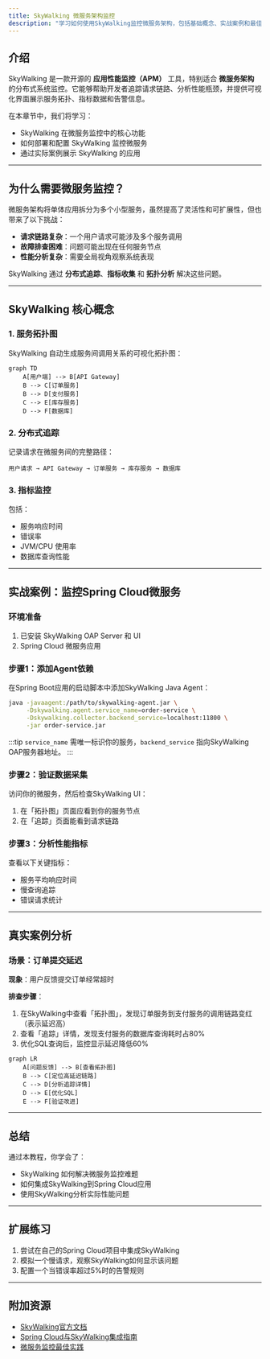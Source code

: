 ```yaml
---
title: SkyWalking 微服务架构监控
description: "学习如何使用SkyWalking监控微服务架构，包括基础概念、实战案例和最佳实践。"
---
```


## 介绍

SkyWalking 是一款开源的 **应用性能监控（APM）** 工具，特别适合 **微服务架构** 的分布式系统监控。它能够帮助开发者追踪请求链路、分析性能瓶颈，并提供可视化界面展示服务拓扑、指标数据和告警信息。

在本章节中，我们将学习：
- SkyWalking 在微服务监控中的核心功能
- 如何部署和配置 SkyWalking 监控微服务
- 通过实际案例展示 SkyWalking 的应用

---

## 为什么需要微服务监控？

微服务架构将单体应用拆分为多个小型服务，虽然提高了灵活性和可扩展性，但也带来了以下挑战：
- **请求链路复杂**：一个用户请求可能涉及多个服务调用
- **故障排查困难**：问题可能出现在任何服务节点
- **性能分析复杂**：需要全局视角观察系统表现

SkyWalking 通过 **分布式追踪**、**指标收集** 和 **拓扑分析** 解决这些问题。

---

## SkyWalking 核心概念

### 1. 服务拓扑图

SkyWalking 自动生成服务间调用关系的可视化拓扑图：

```mermaid
graph TD
    A[用户端] --> B[API Gateway]
    B --> C[订单服务]
    B --> D[支付服务]
    C --> E[库存服务]
    D --> F[数据库]
```

### 2. 分布式追踪

记录请求在微服务间的完整路径：

```
用户请求 → API Gateway → 订单服务 → 库存服务 → 数据库
```

### 3. 指标监控

包括：
- 服务响应时间
- 错误率
- JVM/CPU 使用率
- 数据库查询性能

---

## 实战案例：监控Spring Cloud微服务

### 环境准备
1. 已安装 SkyWalking OAP Server 和 UI
2. Spring Cloud 微服务应用

### 步骤1：添加Agent依赖

在Spring Boot应用的启动脚本中添加SkyWalking Java Agent：

```bash
java -javaagent:/path/to/skywalking-agent.jar \
     -Dskywalking.agent.service_name=order-service \
     -Dskywalking.collector.backend_service=localhost:11800 \
     -jar order-service.jar
```

:::tip
`service_name` 需唯一标识你的服务，`backend_service` 指向SkyWalking OAP服务器地址。
:::

### 步骤2：验证数据采集

访问你的微服务，然后检查SkyWalking UI：
1. 在「拓扑图」页面应看到你的服务节点
2. 在「追踪」页面能看到请求链路

### 步骤3：分析性能指标

查看以下关键指标：
- 服务平均响应时间
- 慢查询追踪
- 错误请求统计

---

## 真实案例分析

### 场景：订单提交延迟

**现象**：用户反馈提交订单经常超时

**排查步骤**：
1. 在SkyWalking中查看「拓扑图」，发现订单服务到支付服务的调用链路变红（表示延迟高）
2. 查看「追踪」详情，发现支付服务的数据库查询耗时占80%
3. 优化SQL查询后，监控显示延迟降低60%

```mermaid
graph LR
    A[问题反馈] --> B[查看拓扑图]
    B --> C[定位高延迟链路]
    C --> D[分析追踪详情]
    D --> E[优化SQL]
    E --> F[验证改进]
```

---

## 总结

通过本教程，你学会了：
- SkyWalking 如何解决微服务监控难题
- 如何集成SkyWalking到Spring Cloud应用
- 使用SkyWalking分析实际性能问题

---

## 扩展练习

1. 尝试在自己的Spring Cloud项目中集成SkyWalking
2. 模拟一个慢请求，观察SkyWalking如何显示该问题
3. 配置一个当错误率超过5%时的告警规则

---

## 附加资源

- [SkyWalking官方文档](https://skywalking.apache.org/docs/)
- [Spring Cloud与SkyWalking集成指南](https://spring.io/projects/spring-cloud-sleuth)
- [微服务监控最佳实践](https://microservices.io/patterns/observability/)